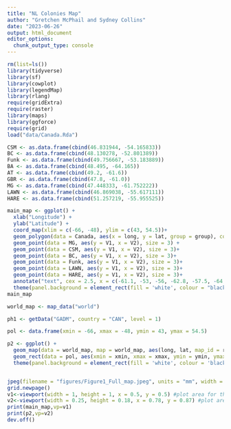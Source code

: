 ```yaml
---
title: "NL Colonies Map"
author: "Gretchen McPhail and Sydney Collins"
date: "2023-06-26"
output: html_document
editor_options: 
  chunk_output_type: console
---
```


```r
rm(list=ls())
library(tidyverse)
library(sf)
library(cowplot)
library(legendMap)
library(rlang)
require(gridExtra)
require(raster)
library(maps)
library(ggforce)
require(grid)
load("data/Canada.Rda")
```

```r
CSM <- as.data.frame(cbind(46.831944, -54.165833))
BC <- as.data.frame(cbind(48.130278, -52.801389))
Funk <- as.data.frame(cbind(49.756667, -53.183889))
BA <- as.data.frame(cbind(48.495, -64.165))
AT <- as.data.frame(cbind(49.2, -61.6))
GBR <- as.data.frame(cbind(47.8, -61.0))
MG <- as.data.frame(cbind(47.448333, -61.752222))
LAWN <- as.data.frame(cbind(46.869038, -55.617111))
HARE <- as.data.frame(cbind(51.257219, -55.955525))

main_map <- ggplot() +
  xlab("Longitude") + 
  ylab("Latitude") +
  coord_map(xlim = c(-66, -48), ylim = c(43, 54.5))+
  geom_polygon(data = Canada, aes(x = long, y = lat, group = group), colour = "black", fill = "lightgrey") +
  geom_point(data = MG, aes(y = V1, x = V2), size = 3) +
  geom_point(data = CSM, aes(y = V1, x = V2), size = 3)+
  geom_point(data = BC, aes(y = V1, x = V2), size = 3)+
  geom_point(data = Funk, aes(y = V1, x = V2), size = 3)+
  geom_point(data = LAWN, aes(y = V1, x = V2), size = 3)+
  geom_point(data = HARE, aes(y = V1, x = V2), size = 3)+
  annotate("text", cex = 2.5, x = c(-61.1, -53, -56, -62.8, -57.5, -64, -51.4, -52.1, -55.5, -54.9), y = c(47.8, 46.5, 48.5, 45.2, 52.5, 51.5, 48.3, 49.9, 46.7, 51.3), label= c("Îles-de-la-Madeleine", "Cape St. Mary's", "Newfoundland", "Nova Scotia", "Labrador", "Québec", "Baccalieu Island","Funk Island", "Lawn Islands", "Hare Bay")) +
  theme(panel.background = element_rect(fill = 'white', colour = "black"), axis.text.x = element_text(size = 16), axis.text.y = element_text(size = 16))
main_map

world_map <- map_data("world")

ph1 <- getData("GADM", country = "CAN", level = 1)

pol <- data.frame(xmin = -66, xmax = -48, ymin = 43, ymax = 54.5)

p2 <- ggplot() +
  geom_map(data = world_map, map = world_map, aes(long, lat, map_id = region), color = "black", fill = "lightgray", size = 0.1) +
  geom_rect(data = pol, aes(xmin = xmin, xmax = xmax, ymin = ymin, ymax = ymax), alpha = 0, colour = "red", size = 1, linetype = 1) +
  theme(panel.background = element_rect(fill = 'white', colour = 'black'), axis.text.x = element_blank(), axis.text.y = element_blank(), axis.ticks = element_blank(), axis.title.x = element_blank(), axis.title.y = element_blank(), plot.margin = unit(c(-1,-1,-1,-1),"mm"))


jpeg(filename = "figures/Figure1_Full_map.jpeg", units = "mm", width = 180, height = 150, res = 300)
grid.newpage()
v1<-viewport(width = 1, height = 1, x = 0.5, y = 0.5) #plot area for the main map
v2<-viewport(width = 0.25, height = 0.18, x = 0.78, y = 0.87) #plot area for the inset map
print(main_map,vp=v1) 
print(p2,vp=v2)
dev.off()

```